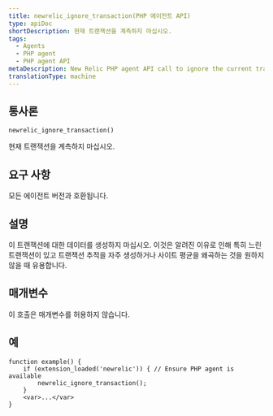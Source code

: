```yaml
---
title: newrelic_ignore_transaction(PHP 에이전트 API)
type: apiDoc
shortDescription: 현재 트랜잭션을 계측하지 마십시오.
tags:
  - Agents
  - PHP agent
  - PHP agent API
metaDescription: New Relic PHP agent API call to ignore the current transaction entirely.
translationType: machine
---
```


## 통사론

```
newrelic_ignore_transaction()
```

현재 트랜잭션을 계측하지 마십시오.

## 요구 사항

모든 에이전트 버전과 호환됩니다.

## 설명

이 트랜잭션에 대한 데이터를 생성하지 마십시오. 이것은 알려진 이유로 인해 특히 느린 트랜잭션이 있고 트랜잭션 추적을 자주 생성하거나 사이트 평균을 왜곡하는 것을 원하지 않을 때 유용합니다.

## 매개변수

이 호출은 매개변수를 허용하지 않습니다.

## 예

```
function example() {
    if (extension_loaded('newrelic')) { // Ensure PHP agent is available
        newrelic_ignore_transaction();
    }
    <var>...</var>
}
```